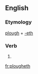 ==English==

===Etymology===
[[plough]] + [[-eth]]

===Verb===
{{en-verb form}}

# {{archaic third-person singular of|plough}}

[[fr:plougheth]]